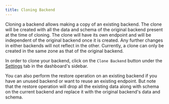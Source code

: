 ```yaml
---
title: Cloning Backend
---
```


Cloning a backend allows making a copy of an existing backend. The clone will be
created with all the data and schema of the original backend present at the time
of cloning. The clone will have its own endpoint and will be independent of the
original backend once it is created. Any further changes in either backends will
not reflect in the other. Currently, a clone can only be created in the same
zone as that of the original backend.

In order to clone your backend, click on the `Clone Backend` button under the
[Settings](https://cloud.dgraph.io/_/settings) tab in the dashboard's sidebar.

You can also perform the restore operation on an existing backend if you have an
unused backend or want to reuse an existing endpoint. But note that the restore
operation will drop all the existing data along with schema on the current
backend and replace it with the original backend's data and schema.
